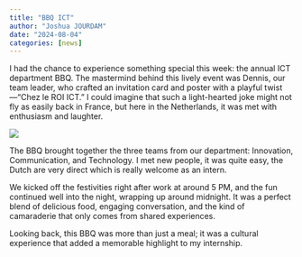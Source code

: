 ```yaml
---
title: "BBQ ICT"
author: "Joshua JOURDAM"
date: "2024-08-04"
categories: [news]
---
```


I had the chance to experience something special this week: the annual ICT department BBQ. The mastermind behind this lively event was Dennis, our team leader, who crafted an invitation card and poster with a playful twist—“Chez le ROI ICT.” I could imagine that such a light-hearted joke might not fly as easily back in France, but here in the Netherlands, it was met with enthusiasm and laughter.

![](bbq.jpg)

The BBQ brought together the three teams from our department: Innovation, Communication, and Technology. I met new people, it was quite easy, the Dutch are very direct which is really welcome as an intern.

We kicked off the festivities right after work at around 5 PM, and the fun continued well into the night, wrapping up around midnight. It was a perfect blend of delicious food, engaging conversation, and the kind of camaraderie that only comes from shared experiences.

Looking back, this BBQ was more than just a meal; it was a cultural experience that added a memorable highlight to my internship.
